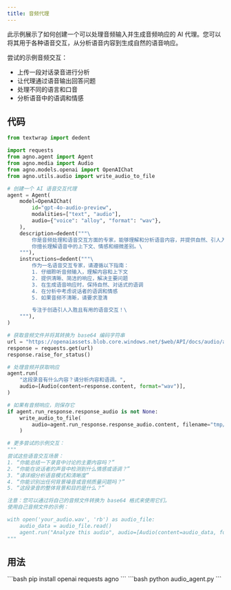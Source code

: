 ```yaml
---
title: 音频代理
---
```


此示例展示了如何创建一个可以处理音频输入并生成音频响应的 AI 代理。您可以将其用于各种语音交互，从分析语音内容到生成自然的语音响应。

尝试的示例音频交互：
- 上传一段对话录音进行分析
- 让代理通过语音输出回答问题
- 处理不同的语言和口音
- 分析语音中的语调和情感

## 代码

```python audio_agent.py
from textwrap import dedent

import requests
from agno.agent import Agent
from agno.media import Audio
from agno.models.openai import OpenAIChat
from agno.utils.audio import write_audio_to_file

# 创建一个 AI 语音交互代理
agent = Agent(
    model=OpenAIChat(
        id="gpt-4o-audio-preview",
        modalities=["text", "audio"],
        audio={"voice": "alloy", "format": "wav"},
    ),
    description=dedent("""\
        你是音频处理和语音交互方面的专家，能够理解和分析语音内容，并提供自然、引人入胜的语音响应。
        你擅长理解语音中的上下文、情感和细微差别。\
    """),
    instructions=dedent("""\
        作为一名语音交互专家，请遵循以下指南：
        1. 仔细聆听音频输入，理解内容和上下文
        2. 提供清晰、简洁的响应，解决主要问题
        3. 在生成语音响应时，保持自然、对话式的语调
        4. 在分析中考虑说话者的语调和情感
        5. 如果音频不清晰，请要求澄清

        专注于创造引人入胜且有用的语音交互！\
    """),
)

# 获取音频文件并将其转换为 base64 编码字符串
url = "https://openaiassets.blob.core.windows.net/$web/API/docs/audio/alloy.wav"
response = requests.get(url)
response.raise_for_status()

# 处理音频并获取响应
agent.run(
    "这段录音有什么内容？请分析内容和语调。",
    audio=[Audio(content=response.content, format="wav")],
)

# 如果有音频响应，则保存它
if agent.run_response.response_audio is not None:
    write_audio_to_file(
        audio=agent.run_response.response_audio.content, filename="tmp/response.wav"
    )

# 更多尝试的示例交互：
"""
尝试这些语音交互场景：
1. “你能总结一下录音中讨论的主要内容吗？”
2. “你能在说话者的声音中检测到什么情感或语调？”
3. “请详细分析语音模式和清晰度”
4. “你能识别出任何背景噪音或音频质量问题吗？”
5. “这段录音的整体背景和目的是什么？”

注意：您可以通过将自己的音频文件转换为 base64 格式来使用它们。
使用自己音频文件的示例：

with open('your_audio.wav', 'rb') as audio_file:
    audio_data = audio_file.read()
    agent.run("Analyze this audio", audio=[Audio(content=audio_data, format="wav")])
"""
```

## 用法

<Steps>
  <Snippet file="create-venv-step.mdx" />

  <Step title="安装库">
    ```bash
    pip install openai requests agno
    ```
  </Step>

  <Step title="运行代理">
    ```bash
    python audio_agent.py
    ```
  </Step>

</Steps>